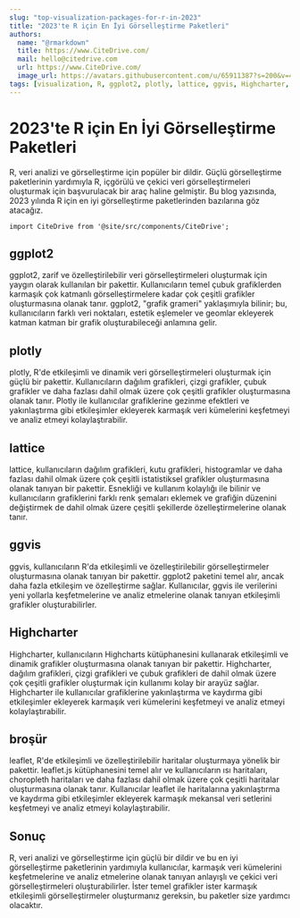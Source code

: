 ```yaml
---
slug: "top-visualization-packages-for-r-in-2023"
title: "2023'te R için En İyi Görselleştirme Paketleri"
authors:
  name: "@rmarkdown"
  title: https://www.CiteDrive.com/
  mail: hello@citedrive.com
  url: https://www.CiteDrive.com/
  image_url: https://avatars.githubusercontent.com/u/65911387?s=200&v=4
tags: [visualization, R, ggplot2, plotly, lattice, ggvis, Highcharter, leaflet]
---
```


# 2023'te R için En İyi Görselleştirme Paketleri
R, veri analizi ve görselleştirme için popüler bir dildir. Güçlü görselleştirme paketlerinin yardımıyla R, içgörülü ve çekici veri görselleştirmeleri oluşturmak için başvurulacak bir araç haline gelmiştir. Bu blog yazısında, 2023 yılında R için en iyi görselleştirme paketlerinden bazılarına göz atacağız.

```mdx-code-block
import CiteDrive from '@site/src/components/CiteDrive';
```
<CiteDrive /> 

## ggplot2
ggplot2, zarif ve özelleştirilebilir veri görselleştirmeleri oluşturmak için yaygın olarak kullanılan bir pakettir. Kullanıcıların temel çubuk grafiklerden karmaşık çok katmanlı görselleştirmelere kadar çok çeşitli grafikler oluşturmasına olanak tanır. ggplot2, "grafik grameri" yaklaşımıyla bilinir; bu, kullanıcıların farklı veri noktaları, estetik eşlemeler ve geomlar ekleyerek katman katman bir grafik oluşturabileceği anlamına gelir.

## plotly
plotly, R'de etkileşimli ve dinamik veri görselleştirmeleri oluşturmak için güçlü bir pakettir. Kullanıcıların dağılım grafikleri, çizgi grafikler, çubuk grafikler ve daha fazlası dahil olmak üzere çok çeşitli grafikler oluşturmasına olanak tanır. Plotly ile kullanıcılar grafiklerine gezinme efektleri ve yakınlaştırma gibi etkileşimler ekleyerek karmaşık veri kümelerini keşfetmeyi ve analiz etmeyi kolaylaştırabilir.

## lattice
lattice, kullanıcıların dağılım grafikleri, kutu grafikleri, histogramlar ve daha fazlası dahil olmak üzere çok çeşitli istatistiksel grafikler oluşturmasına olanak tanıyan bir pakettir. Esnekliği ve kullanım kolaylığı ile bilinir ve kullanıcıların grafiklerini farklı renk şemaları eklemek ve grafiğin düzenini değiştirmek de dahil olmak üzere çeşitli şekillerde özelleştirmelerine olanak tanır.

## ggvis
ggvis, kullanıcıların R'da etkileşimli ve özelleştirilebilir görselleştirmeler oluşturmasına olanak tanıyan bir pakettir. ggplot2 paketini temel alır, ancak daha fazla etkileşim ve özelleştirme sağlar. Kullanıcılar, ggvis ile verilerini yeni yollarla keşfetmelerine ve analiz etmelerine olanak tanıyan etkileşimli grafikler oluşturabilirler.

## Highcharter
Highcharter, kullanıcıların Highcharts kütüphanesini kullanarak etkileşimli ve dinamik grafikler oluşturmasına olanak tanıyan bir pakettir. Highcharter, dağılım grafikleri, çizgi grafikleri ve çubuk grafikleri de dahil olmak üzere çok çeşitli grafikler oluşturmak için kullanımı kolay bir arayüz sağlar. Highcharter ile kullanıcılar grafiklerine yakınlaştırma ve kaydırma gibi etkileşimler ekleyerek karmaşık veri kümelerini keşfetmeyi ve analiz etmeyi kolaylaştırabilir.

## broşür
leaflet, R'de etkileşimli ve özelleştirilebilir haritalar oluşturmaya yönelik bir pakettir. leaflet.js kütüphanesini temel alır ve kullanıcıların ısı haritaları, choropleth haritaları ve daha fazlası dahil olmak üzere çok çeşitli haritalar oluşturmasına olanak tanır. Kullanıcılar leaflet ile haritalarına yakınlaştırma ve kaydırma gibi etkileşimler ekleyerek karmaşık mekansal veri setlerini keşfetmeyi ve analiz etmeyi kolaylaştırabilir.

## Sonuç
R, veri analizi ve görselleştirme için güçlü bir dildir ve bu en iyi görselleştirme paketlerinin yardımıyla kullanıcılar, karmaşık veri kümelerini keşfetmelerine ve analiz etmelerine olanak tanıyan anlayışlı ve çekici veri görselleştirmeleri oluşturabilirler. İster temel grafikler ister karmaşık etkileşimli görselleştirmeler oluşturmanız gereksin, bu paketler size yardımcı olacaktır.